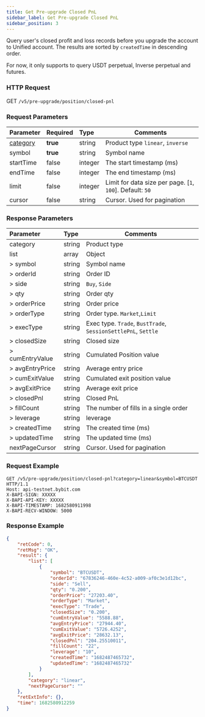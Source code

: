 ```yaml
---
title: Get Pre-upgrade Closed PnL
sidebar_label: Get Pre-upgrade Closed PnL
sidebar_position: 3
---
```


Query user's closed profit and loss records before you upgrade the account to Unified account. The results are sorted by `createdTime` in descending order.

For now, it only supports to query USDT perpetual, Inverse perpetual and futures.

### HTTP Request
GET `/v5/pre-upgrade/position/closed-pnl`

### Request Parameters
| Parameter | Required | Type | Comments|
|:----- |:-------|:-----|------ |
|[category](../enum#category) |**true** |string |Product type `linear`, `inverse`|
|symbol |**true** |string |Symbol name |
|startTime |false |integer |The start timestamp (ms)|
|endTime |false |integer |The end timestamp (ms)|
|limit |false |integer |Limit for data size per page. [`1`, `100`]. Default: `50`|
|cursor |false |string |Cursor. Used for pagination|

### Response Parameters
| Parameter | Type | Comments|
|:----- |:-----|----- |
| category | string  | Product type |
|list |array |Object |
|> symbol |string |Symbol name |
|> orderId |string |Order ID |
|> side |string |`Buy`, `Side` |
|> qty |string |Order qty |
|> orderPrice |string |Order price |
|> orderType |string |Order type. `Market`,`Limit` |
|> execType |string |Exec type. `Trade`, `BustTrade`, `SessionSettlePnL`, `Settle` |
|> closedSize |string |Closed size |
|> cumEntryValue |string |Cumulated Position value |
|> avgEntryPrice |string |Average entry price |
|> cumExitValue |string |Cumulated exit position value |
|> avgExitPrice |string |Average exit price |
|> closedPnl |string |Closed PnL |
|> fillCount |string |The number of fills in a single order |
|> leverage |string |leverage |
|> createdTime |string |The created time (ms) |
|> updatedTime |string |The updated time (ms) |
|nextPageCursor |string |Cursor. Used for pagination |

### Request Example

```http
GET /v5/pre-upgrade/position/closed-pnl?category=linear&symbol=BTCUSDT HTTP/1.1
Host: api-testnet.bybit.com
X-BAPI-SIGN: XXXXX
X-BAPI-API-KEY: XXXXX
X-BAPI-TIMESTAMP: 1682580911998
X-BAPI-RECV-WINDOW: 5000
```

### Response Example

```json
{
    "retCode": 0,
    "retMsg": "OK",
    "result": {
        "list": [
            {
                "symbol": "BTCUSDT",
                "orderId": "67836246-460e-4c52-a009-af0c3e1d12bc",
                "side": "Sell",
                "qty": "0.200",
                "orderPrice": "27203.40",
                "orderType": "Market",
                "execType": "Trade",
                "closedSize": "0.200",
                "cumEntryValue": "5588.88",
                "avgEntryPrice": "27944.40",
                "cumExitValue": "5726.4252",
                "avgExitPrice": "28632.13",
                "closedPnl": "204.25510011",
                "fillCount": "22",
                "leverage": "10",
                "createdTime": "1682487465732",
                "updatedTime": "1682487465732"
            }
        ],
        "category": "linear",
        "nextPageCursor": ""
    },
    "retExtInfo": {},
    "time": 1682580912259
}
```

